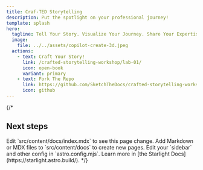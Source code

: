 ```yaml
---
title: Craf-TED Storytelling
description: Put the spotlight on your professional journey! 
template: splash
hero:
  tagline: Tell Your Story. Visualize Your Journey. Share Your Expertise.
  image:
    file: ../../assets/copilot-create-3d.jpeg
  actions:
    - text: Craft Your Story!
      link: /crafted-storytelling-workshop/lab-01/
      icon: open-book
      variant: primary
    - text: Fork The Repo
      link: https://github.com/SketchTheDocs/crafted-storytelling-workshop/fork
      icon: github
---
```


{/* 

## Next steps

<CardGrid stagger>
	<Card title="Update content" icon="pencil">
		Edit `src/content/docs/index.mdx` to see this page change.
	</Card>
	<Card title="Add new content" icon="add-document">
		Add Markdown or MDX files to `src/content/docs` to create new pages.
	</Card>
	<Card title="Configure your site" icon="setting">
		Edit your `sidebar` and other config in `astro.config.mjs`.
	</Card>
	<Card title="Read the docs" icon="open-book">
		Learn more in [the Starlight Docs](https://starlight.astro.build/).
	</Card>
</CardGrid>
*/}